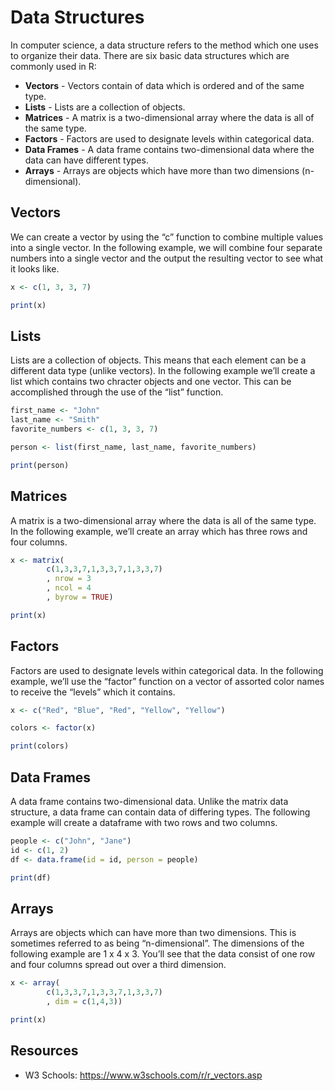 # Data Structures

In computer science, a data structure refers to the method which one uses to organize their data. There are six basic data structures which are commonly used in R:

- **Vectors** - Vectors contain of data which is ordered and of the same type.
- **Lists** - Lists are a collection of objects.
- **Matrices** - A matrix is a two-dimensional array where the data is all of the same type.
- **Factors** - Factors are used to designate levels within categorical data.
- **Data Frames** - A data frame contains two-dimensional data where the data can have different types.
- **Arrays** - Arrays are objects which have more than two dimensions (n-dimensional).

## Vectors

We can create a vector by using the "c" function to combine multiple values into a single vector. In the following example, we will combine four separate numbers into a single vector and the output the resulting vector to see what it looks like.

```r
x <- c(1, 3, 3, 7)

print(x)
```

## Lists

Lists are a collection of objects. This means that each element can be a different data type (unlike vectors). In the following example we'll create a list which contains two chracter objects and one vector. This can be accomplished through the use of the "list" function.

```r
first_name <- "John"
last_name <- "Smith"
favorite_numbers <- c(1, 3, 3, 7)

person <- list(first_name, last_name, favorite_numbers)

print(person)
```

## Matrices

A matrix is a two-dimensional array where the data is all of the same type. In the following example, we'll create an array which has three rows and four columns.

```r
x <- matrix(
        c(1,3,3,7,1,3,3,7,1,3,3,7)
        , nrow = 3
        , ncol = 4
        , byrow = TRUE)

print(x)
```

## Factors

Factors are used to designate levels within categorical data. In the following example, we'll use the "factor" function on a vector of assorted color names to receive the "levels" which it contains.

```r
x <- c("Red", "Blue", "Red", "Yellow", "Yellow")

colors <- factor(x)

print(colors)
```

## Data Frames

A data frame contains two-dimensional data. Unlike the matrix data structure, a data frame can contain data of differing types. The following example will create a dataframe with two rows and two columns.

```r
people <- c("John", "Jane")
id <- c(1, 2)
df <- data.frame(id = id, person = people)

print(df)
```

## Arrays

Arrays are objects which can have more than two dimensions. This is sometimes referred to as being "n-dimensional". The dimensions of the following example are 1 x 4 x 3. You'll see that the data consist of one row and four columns spread out over a third dimension.

```r
x <- array(
        c(1,3,3,7,1,3,3,7,1,3,3,7)
        , dim = c(1,4,3))

print(x)
```

## Resources

- W3 Schools: <https://www.w3schools.com/r/r_vectors.asp>